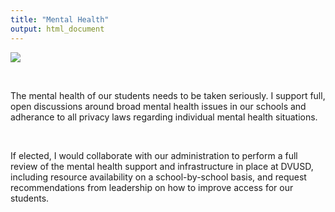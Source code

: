 ```yaml
---
title: "Mental Health"
output: html_document
---
```


![](Campaign Banner.PNG)

\

The mental health of our students needs to be taken seriously. I support full, open discussions around broad mental health issues in our schools and adherance to all privacy laws regarding individual mental health situations.

\

If elected, I would collaborate with our administration to perform a full review of the mental health support and infrastructure in place at DVUSD, including resource availability on a school-by-school basis, and request recommendations from leadership on how to improve access for our students.